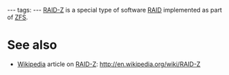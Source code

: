 ---
tags:
---
[[RAID-Z]] is a special type of software [[RAID]] implemented as part of [[ZFS]].

= See also =

* [[Wikipedia]] article on [[RAID-Z]]: http://en.wikipedia.org/wiki/RAID-Z
